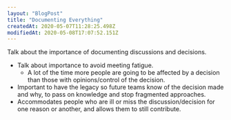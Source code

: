 ```yaml
---
layout: "BlogPost"
title: "Documenting Everything"
createdAt: 2020-05-07T11:28:25.498Z
modifiedAt: 2020-05-08T17:07:52.151Z
---
```


Talk about the importance of documenting discussions and decisions.

- Talk about importance to avoid meeting fatigue.
  - A lot of the time more people are going to be affected by a decision than those with opinions/control of the decision.
- Important to have the legacy so future teams know of the decision made and why, to pass on knowledge and stop fragmented approaches.
- Accommodates people who are ill or miss the discussion/decision for one reason or another, and allows them to still contribute.
